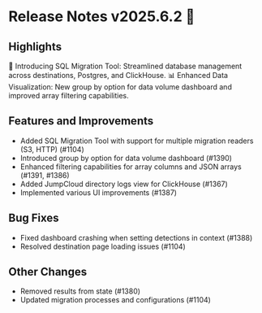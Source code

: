 # Release Notes v2025.6.2 🚀

## Highlights

🔧 Introducing SQL Migration Tool: Streamlined database management across destinations, Postgres, and ClickHouse.
📊 Enhanced Data Visualization: New group by option for data volume dashboard and improved array filtering capabilities.

## Features and Improvements

- Added SQL Migration Tool with support for multiple migration readers (S3, HTTP) (#1104)
- Introduced group by option for data volume dashboard (#1390)
- Enhanced filtering capabilities for array columns and JSON arrays (#1391, #1386)
- Added JumpCloud directory logs view for ClickHouse (#1367)
- Implemented various UI improvements (#1387)

## Bug Fixes

- Fixed dashboard crashing when setting detections in context (#1388)
- Resolved destination page loading issues (#1104)

## Other Changes

- Removed results from state (#1380)
- Updated migration processes and configurations (#1104)
